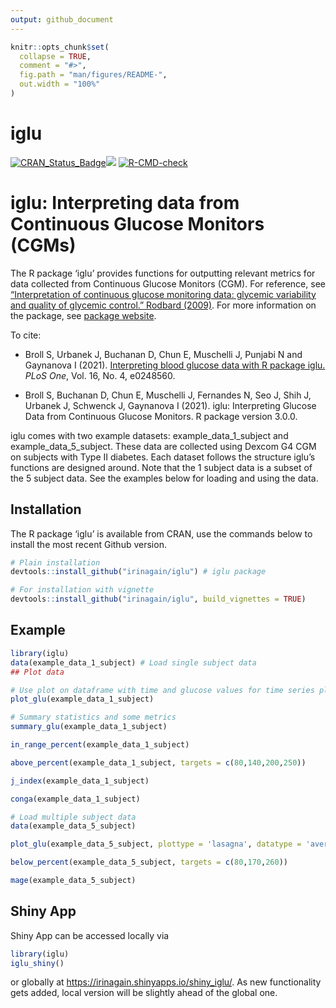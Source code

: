 ```yaml
---
output: github_document
---
```


<!-- README.md is generated from README.Rmd. Please edit that file -->

```r
knitr::opts_chunk$set(
  collapse = TRUE,
  comment = "#>",
  fig.path = "man/figures/README-",
  out.width = "100%"
)
```

# iglu

<!-- badges: start -->
[![CRAN\_Status\_Badge](https://www.r-pkg.org/badges/version/iglu)](https://cran.r-project.org/package=iglu)[![](https://cranlogs.r-pkg.org/badges/iglu)](https://CRAN.R-project.org/package=iglu)
[![R-CMD-check](https://github.com/irinagain/iglu/workflows/R-CMD-check/badge.svg)](https://github.com/irinagain/iglu/actions)
<!-- badges: end -->

iglu: Interpreting data from Continuous Glucose Monitors (CGMs)
====================================================================

The R package 'iglu' provides functions for outputting relevant metrics for data collected from Continuous Glucose Monitors (CGM). For reference, see ["Interpretation of continuous glucose monitoring data: glycemic variability and quality of glycemic control." Rodbard  (2009)](https://doi.org/10.1089/dia.2008.0132). For more information on the package, see [package website](https://irinagain.github.io/iglu/).

To cite:

  * Broll S, Urbanek J, Buchanan D, Chun E, Muschelli J, Punjabi N and Gaynanova I (2021). [Interpreting blood glucose data with R package iglu.](https://doi.org/10.1371/journal.pone.0248560) *PLoS One*, Vol. 16, No. 4, e0248560.
  
  * Broll S, Buchanan D, Chun E, Muschelli J, Fernandes N, Seo J, Shih J, Urbanek J, Schwenck J, Gaynanova I (2021). iglu: Interpreting Glucose Data from Continuous Glucose Monitors. R package version 3.0.0.

iglu comes with two example datasets: example_data_1_subject and example_data_5_subject. These data are collected using Dexcom G4 CGM on subjects with Type II diabetes. Each dataset follows the structure iglu's functions are designed around. Note that the 1 subject data is a subset of the 5 subject data. See the examples below for loading and using the data. 

Installation
------------
The R package 'iglu' is available from CRAN, use the commands below to install the most recent Github version.

```r
# Plain installation
devtools::install_github("irinagain/iglu") # iglu package

# For installation with vignette
devtools::install_github("irinagain/iglu", build_vignettes = TRUE)
```

Example
-------

```r
library(iglu)
data(example_data_1_subject) # Load single subject data
## Plot data

# Use plot on dataframe with time and glucose values for time series plot
plot_glu(example_data_1_subject)

# Summary statistics and some metrics
summary_glu(example_data_1_subject)

in_range_percent(example_data_1_subject)

above_percent(example_data_1_subject, targets = c(80,140,200,250))

j_index(example_data_1_subject)

conga(example_data_1_subject)

# Load multiple subject data
data(example_data_5_subject)

plot_glu(example_data_5_subject, plottype = 'lasagna', datatype = 'average')

below_percent(example_data_5_subject, targets = c(80,170,260))

mage(example_data_5_subject)
```


Shiny App 
------------

Shiny App can be accessed locally via 
```r
library(iglu)
iglu_shiny()
```
or globally at [https://irinagain.shinyapps.io/shiny_iglu/](https://irinagain.shinyapps.io/shiny_iglu/). As new functionality gets added, local version will be slightly ahead of the global one.

